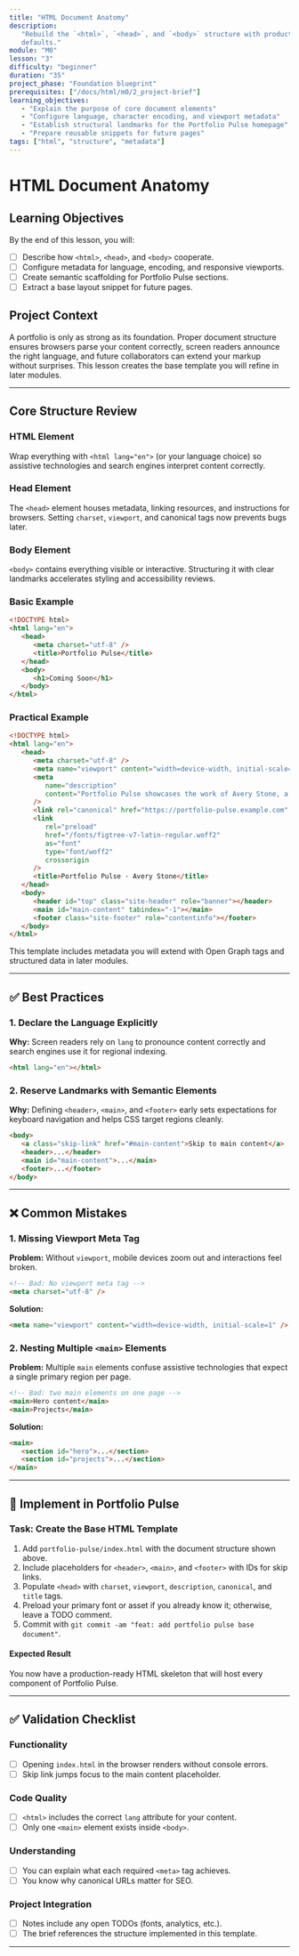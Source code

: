 ```yaml
---
title: "HTML Document Anatomy"
description:
   "Rebuild the `<html>`, `<head>`, and `<body>` structure with production-ready
   defaults."
module: "M0"
lesson: "3"
difficulty: "beginner"
duration: "35"
project_phase: "Foundation blueprint"
prerequisites: ["/docs/html/m0/2_project-brief"]
learning_objectives:
   - "Explain the purpose of core document elements"
   - "Configure language, character encoding, and viewport metadata"
   - "Establish structural landmarks for the Portfolio Pulse homepage"
   - "Prepare reusable snippets for future pages"
tags: ["html", "structure", "metadata"]
---
```


# HTML Document Anatomy

## Learning Objectives

By the end of this lesson, you will:

-  [ ] Describe how `<html>`, `<head>`, and `<body>` cooperate.
-  [ ] Configure metadata for language, encoding, and responsive viewports.
-  [ ] Create semantic scaffolding for Portfolio Pulse sections.
-  [ ] Extract a base layout snippet for future pages.

## Project Context

A portfolio is only as strong as its foundation. Proper document structure
ensures browsers parse your content correctly, screen readers announce the right
language, and future collaborators can extend your markup without surprises.
This lesson creates the base template you will refine in later modules.

---

## Core Structure Review

### HTML Element

Wrap everything with `<html lang="en">` (or your language choice) so assistive
technologies and search engines interpret content correctly.

### Head Element

The `<head>` element houses metadata, linking resources, and instructions for
browsers. Setting `charset`, `viewport`, and canonical tags now prevents bugs
later.

### Body Element

`<body>` contains everything visible or interactive. Structuring it with clear
landmarks accelerates styling and accessibility reviews.

### Basic Example

```html
<!DOCTYPE html>
<html lang="en">
   <head>
      <meta charset="utf-8" />
      <title>Portfolio Pulse</title>
   </head>
   <body>
      <h1>Coming Soon</h1>
   </body>
</html>
```

### Practical Example

```html
<!DOCTYPE html>
<html lang="en">
   <head>
      <meta charset="utf-8" />
      <meta name="viewport" content="width=device-width, initial-scale=1" />
      <meta
         name="description"
         content="Portfolio Pulse showcases the work of Avery Stone, a product designer and frontend engineer."
      />
      <link rel="canonical" href="https://portfolio-pulse.example.com" />
      <link
         rel="preload"
         href="/fonts/figtree-v7-latin-regular.woff2"
         as="font"
         type="font/woff2"
         crossorigin
      />
      <title>Portfolio Pulse · Avery Stone</title>
   </head>
   <body>
      <header id="top" class="site-header" role="banner"></header>
      <main id="main-content" tabindex="-1"></main>
      <footer class="site-footer" role="contentinfo"></footer>
   </body>
</html>
```

This template includes metadata you will extend with Open Graph tags and
structured data in later modules.

---

## ✅ Best Practices

### 1. Declare the Language Explicitly

**Why:** Screen readers rely on `lang` to pronounce content correctly and search
engines use it for regional indexing.

```html
<html lang="en"></html>
```

### 2. Reserve Landmarks with Semantic Elements

**Why:** Defining `<header>`, `<main>`, and `<footer>` early sets expectations
for keyboard navigation and helps CSS target regions cleanly.

```html
<body>
   <a class="skip-link" href="#main-content">Skip to main content</a>
   <header>...</header>
   <main id="main-content">...</main>
   <footer>...</footer>
</body>
```

---

## ❌ Common Mistakes

### 1. Missing Viewport Meta Tag

**Problem:** Without `viewport`, mobile devices zoom out and interactions feel
broken.

```html
<!-- Bad: No viewport meta tag -->
<meta charset="utf-8" />
```

**Solution:**

```html
<meta name="viewport" content="width=device-width, initial-scale=1" />
```

### 2. Nesting Multiple `<main>` Elements

**Problem:** Multiple `main` elements confuse assistive technologies that expect
a single primary region per page.

```html
<!-- Bad: two main elements on one page -->
<main>Hero content</main>
<main>Projects</main>
```

**Solution:**

```html
<main>
   <section id="hero">...</section>
   <section id="projects">...</section>
</main>
```

---

## 🔨 Implement in Portfolio Pulse

### Task: Create the Base HTML Template

1. Add `portfolio-pulse/index.html` with the document structure shown above.
2. Include placeholders for `<header>`, `<main>`, and `<footer>` with IDs for
   skip links.
3. Populate `<head>` with `charset`, `viewport`, `description`, `canonical`, and
   `title` tags.
4. Preload your primary font or asset if you already know it; otherwise, leave a
   TODO comment.
5. Commit with `git commit -am "feat: add portfolio pulse base document"`.

#### Expected Result

You now have a production-ready HTML skeleton that will host every component of
Portfolio Pulse.

---

## ✅ Validation Checklist

### Functionality

-  [ ] Opening `index.html` in the browser renders without console errors.
-  [ ] Skip link jumps focus to the main content placeholder.

### Code Quality

-  [ ] `<html>` includes the correct `lang` attribute for your content.
-  [ ] Only one `<main>` element exists inside `<body>`.

### Understanding

-  [ ] You can explain what each required `<meta>` tag achieves.
-  [ ] You know why canonical URLs matter for SEO.

### Project Integration

-  [ ] Notes include any open TODOs (fonts, analytics, etc.).
-  [ ] The brief references the structure implemented in this template.

---
